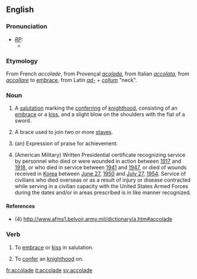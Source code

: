 ==English==

===Pronunciation===
* ''[[RP]]:''
** {{IPA|/'ækəleɪd/}}

===Etymology===
From French ''accolade'', from Provençal ''[[acolada]]'', from Italian ''[[accolata]]'', from ''[[accollare]]'' to [[embrace]], from Latin ''[[ad-]]'' + ''[[collum]]'' "neck".

===Noun===
{{en-noun-reg}}
# A [[salutation]] marking the [[conferring]] of [[knighthood]], consisting of an [[embrace]] or a [[kiss]], and a slight blow on the shoulders with the flat of a sword.
# {{music}} A brace used to join two or more [[staves]].
# (an) Expression of praise for achievement.
# {{rfv-sense}} (American Military) Written Presidential certificate recognizing service by personnel who died or were wounded in action between [[1917]] and [[1918]], or who died in service between [[1941]] and [[1947]], or died of wounds received in [[Korea]] between [[June 27]], [[1950]] and [[July 27]], [[1954]]. Service of civilians who died overseas or as a result of injury or disease contracted while serving in a civilian capacity with the United States Armed Forces during the dates and/or in areas prescribed is in like manner recognized.

====References====
*(4) http://www.afms1.belvoir.army.mil/dictionary/a.htm#accolade

===Verb===
{{en-infl-reg-other-e|accolad|e|}}
# {{transitive}} To [[embrace]] or [[kiss]] in salutation.
# {{transitive}} To [[confer]] an [[knighthood]] on.


[[fr:accolade]]
[[it:accolade]]
[[sv:accolade]]